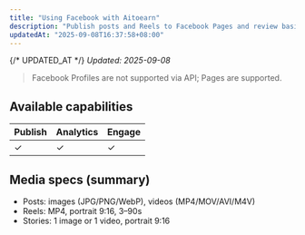 ```yaml
---
title: "Using Facebook with Aitoearn"
description: "Publish posts and Reels to Facebook Pages and review basic analytics in Aitoearn."
updatedAt: "2025-09-08T16:37:58+08:00"
---
```

{/* UPDATED_AT */}
_Updated: 2025-09-08_

> Facebook Profiles are not supported via API; Pages are supported.

## Available capabilities

| Publish | Analytics | Engage |
| --- | --- | --- |
| ✓ | ✓ | ✓ |

## Media specs (summary)

- Posts: images (JPG/PNG/WebP), videos (MP4/MOV/AVI/M4V)
- Reels: MP4, portrait 9:16, 3–90s
- Stories: 1 image or 1 video, portrait 9:16